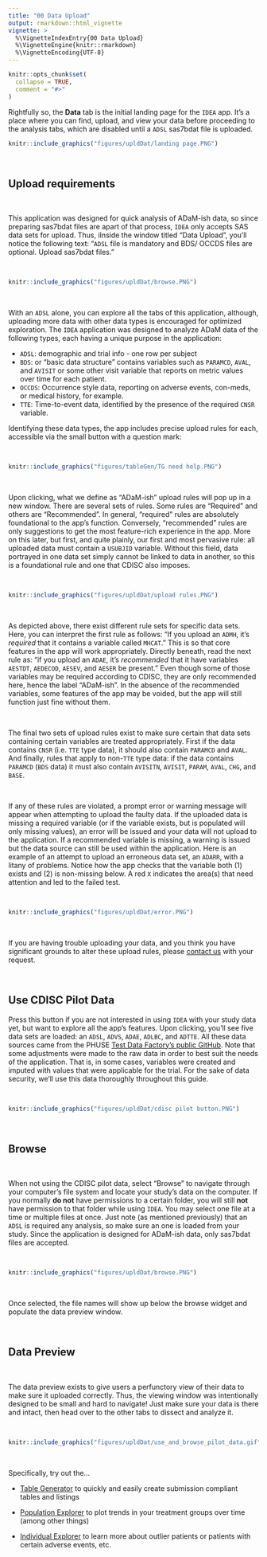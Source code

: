 ```yaml
---
title: "00 Data Upload"
output: rmarkdown::html_vignette
vignette: >
  %\VignetteIndexEntry{00 Data Upload}
  %\VignetteEngine{knitr::rmarkdown}
  %\VignetteEncoding{UTF-8}
---
```


```r
knitr::opts_chunk$set(
  collapse = TRUE,
  comment = "#>"
)
```

Rightfully so, the **Data** tab is the initial landing page for the `IDEA` app. It's a place where you can find, upload, and view your data before proceeding to the analysis tabs, which are disabled until a `ADSL` sas7bdat file is uploaded.

```r
knitr::include_graphics("figures/upldDat/landing page.PNG")
```

<br>

## Upload requirements

<br>

This application was designed for quick analysis of ADaM-ish data, so since preparing sas7bdat files are apart of that process, `IDEA` only accepts SAS data sets for upload. Thus, iInside the window titled "Data Upload", you'll notice the following text: "`ADSL` file is mandatory and BDS/ OCCDS files are optional. Upload sas7bdat files." 

<br>

```r
knitr::include_graphics("figures/upldDat/browse.PNG")
```

<br>

With an `ADSL` alone, you can explore all the tabs of this application, although, uploading more data with other data types is encouraged for optimized exploration. The `IDEA` application was designed to analyze ADaM data of the following types, each having a unique purpose in the application:

- `ADSL`: demographic and trial info - one row per subject
- `BDS`: or "basic data structure" contains variables such as `PARAMCD`, `AVAL`, and `AVISIT` or some other visit variable that reports on metric values over time for each patient.
- `OCCDS`: Occurrence style data, reporting on adverse events, con-meds, or medical history, for example.
- `TTE`: Time-to-event data, identified by the presence of the required `CNSR` variable.

Identifying these data types, the app includes precise upload rules for each, accessible via the small button with a question mark:

<br>

```r
knitr::include_graphics("figures/tableGen/TG need help.PNG")
```

<br>

Upon clicking, what we define as "ADaM-ish" upload rules will pop up in a new window. There are several sets of rules. Some rules are "Required" and others are "Recommended". In general, "required" rules are absolutely foundational to the app's function. Conversely, "recommended" rules are only suggestions to get the most feature-rich experience in the app. More on this later, but first, and quite plainly, our first and most pervasive rule: all uploaded data must contain a `USUBJID` variable. Without this field, data portrayed in one data set simply cannot be linked to data in another, so this is a foundational rule and one that CDISC also imposes.

<br>


```r
knitr::include_graphics("figures/upldDat/upload rules.PNG")
```

<br>

As depicted above, there exist different rule sets for specific data sets. Here, you can interpret the first rule as follows: "If you upload an `ADMH`, it's *required* that it contains a variable called `MHCAT`." This is so that core features in the app will work appropriately. Directly beneath, read the next rule as: "if you upload an `ADAE`, it's *recommended* that it have variables `AESTDT`, `AEDECOD`, `AESEV`, and `AESER` be present." Even though some of those variables may be required according to CDISC, they are only recommended here, hence the label "ADaM-ish". In the absence of the recommended variables, some features of the app may be voided, but the app will still function just fine without them. 

<br>

The final two sets of upload rules exist to make sure certain that data sets containing certain variables are treated appropriately. First if the data contains `CNSR` (i.e. `TTE` type data), it should also contain `PARAMCD` and `AVAL`. And finally, rules that apply to non-`TTE` type data: if the data contains `PARAMCD` (`BDS` data) it must also contain `AVISITN`, `AVISIT`, `PARAM`, `AVAL`, `CHG`, and `BASE`.

<br>

If any of these rules are violated, a prompt error or warning message will appear when attempting to upload the faulty data. If the uploaded data is missing a required variable (or if the variable exists, but is populated will only missing values), an error will be issued and your data will not upload to the application. If a recommended variable is missing, a warning is issued but the data source can still be used within the application. Here is an example of an attempt to upload an erroneous data set, an `ADARR`, with a litany of problems. Notice how the app checks that the variable both (1) exists and (2) is non-missing below. A red `X` indicates the area(s) that need attention and led to the failed test.

<br>

```r
knitr::include_graphics("figures/upldDat/error.PNG")
```

<br>

If you are having trouble uploading your data, and you think you have significant grounds to alter these upload rules, please [contact us](mailto:example@email.com?subject=IDEA App Question/ Request) with your request.

<br>

## Use CDISC Pilot Data

Press this button if you are not interested in using `IDEA` with your study data yet, but  want to explore all the app's features. Upon clicking, you'll see five data sets are loaded: an `ADSL`, `ADVS`, `ADAE`, `ADLBC`, and `ADTTE`. All these data sources came from the PHUSE [Test Data Factory's public GitHub](https://github.com/phuse-org/TestDataFactory/blob/master/Updated/TDF_ADaM/). Note that some adjustments were made to the raw data in order to best suit the needs of the application. That is, in some cases, variables were created and imputed with values that were applicable for the trial. For the sake of data security, we'll use this data thoroughly throughout this guide.

<br>

```r
knitr::include_graphics("figures/upldDat/cdisc pilot button.PNG")
```

<br>

## Browse

<br>

When not using the CDISC pilot data, select "Browse" to navigate through your computer's file system and locate your study's data on the computer. If you normally **do not** have permissions to a certain folder, you will still **not** have permission to that folder while using `IDEA`. You may select one file at a time or multiple files at once. Just note (as mentioned previously) that an `ADSL` is required any analysis, so make sure an one is loaded from your study. Since the application is designed for ADaM-ish data, only sas7bdat files are accepted.

<br>

```r
knitr::include_graphics("figures/upldDat/browse.PNG")
```

<br>

Once selected, the file names will show up below the browse widget and populate the data preview window.

<br>


## Data Preview

<br>

The data preview exists to give users a perfunctory view of their data to make sure it uploaded correctly. Thus, the viewing window was intentionally designed to be small and hard to navigate! Just make sure your data is there and intact, then head over to the other tabs to dissect and analyze it.

<br>

```r
knitr::include_graphics("figures/upldDat/use_and_browse_pilot_data.gif")
```

<br>

Specifically, try out the... 

- [Table Generator](https://biogen-inc.github.io/tidyCDISC/articles/x01_Table_Generator.html) to quickly and easily create submission compliant tables and listings

- [Population Explorer](https://biogen-inc.github.io/tidyCDISC/articles/x02_Pop_Exp.html) to plot trends in your treatment groups over time (among other things)

- [Individual Explorer](https://biogen-inc.github.io/tidyCDISC/articles/x03_Indv_Expl.html) to learn more about outlier patients or patients with certain adverse events, etc.

<br>

<br>

<br>

<br>
